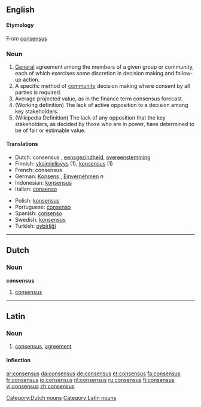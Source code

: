 {{wikipedia}}
==English==

====Etymology====
From {{L.}} [[consensus]]

===Noun===
{{en-noun|es}}

# [[General]] agreement among the members of a given group or community, each of which exercises some discretion in decision making and follow-up action.
# A specific method of [[community]] decision making where consent by all parties is required.
# Average projected value, as in the finance term consensus forecast.
# (Working definition) The lack of active opposition to a decision among key stakeholders.
# (Wikipedia Definition) The lack of any opposition that the key stakeholders, as decided by those who are in power, have determined to be of fair or estimable value. 
 
====Translations====
{{top}}
*Dutch: consensus {{m}}, [[eensgezindheid]], [[overeenstemming]]
*Finnish: [[yksimielisyys]] (1), [[konsensus]] (1)
*French: consensus {{m}}
*German: [[Konsens]] {{m}}, [[Einvernehmen]] ''n''
*Indonesian: [[konsensus]]
*Italian: [[consenso]] {{m}}
{{mid}}
*Polish: [[konsensus]] {{m}}
*Portuguese: [[consenso]] {{m}}
*Spanish: [[consenso]] {{m}}
*Swedish: [[konsensus]]
*Turkish: [[oybirliği]]
{{bottom}}

----

==Dutch==

===Noun===
'''consensus''' {{m}}

# [[consensus]]

[[Category:Dutch nouns]]

----
==Latin==

===Noun===
{{la-noun|cōnsēnsus|consensus|cōnsēnsūs|m|fourth}}

# [[consensus]], [[agreement]]

====Inflection====
{{la-decl-4th|cōnsēns}}

[[Category:Latin nouns]]

[[ar:consensus]]
[[da:consensus]]
[[de:consensus]]
[[et:consensus]]
[[fa:consensus]]
[[fr:consensus]]
[[io:consensus]]
[[nl:consensus]]
[[ru:consensus]]
[[fi:consensus]]
[[vi:consensus]]
[[zh:consensus]]
